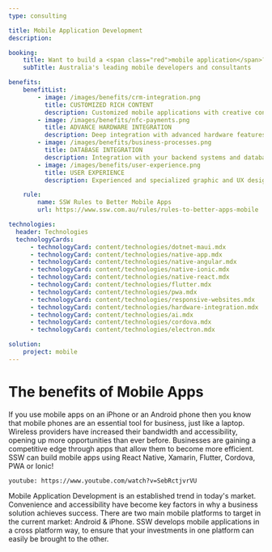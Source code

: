```yaml
---
type: consulting

title: Mobile Application Development
description:

booking:
    title: Want to build a <span class="red">mobile application</span>?
    subTitle: Australia's leading mobile developers and consultants

benefits:
    benefitList:
        - image: /images/benefits/crm-integration.png
          title: CUSTOMIZED RICH CONTENT
          description: Customized mobile applications with creative content control such as text, images, audio, video and rich functionality
        - image: /images/benefits/nfc-payments.png
          title: ADVANCE HARDWARE INTEGRATION
          description: Deep integration with advanced hardware features of modern devices such as cameras, GPS, and motion sensors
        - image: /images/benefits/business-processes.png
          title: DATABASE INTEGRATION
          description: Integration with your backend systems and databases to provide clients with real time access to information on their mobile devices
        - image: /images/benefits/user-experience.png
          title: USER EXPERIENCE
          description: Experienced and specialized graphic and UX designers

    rule:
        name: SSW Rules to Better Mobile Apps
        url: https://www.ssw.com.au/rules/rules-to-better-apps-mobile

technologies:
  header: Technologies
  technologyCards:
      - technologyCard: content/technologies/dotnet-maui.mdx
      - technologyCard: content/technologies/native-app.mdx
      - technologyCard: content/technologies/native-angular.mdx
      - technologyCard: content/technologies/native-ionic.mdx
      - technologyCard: content/technologies/native-react.mdx
      - technologyCard: content/technologies/flutter.mdx
      - technologyCard: content/technologies/pwa.mdx
      - technologyCard: content/technologies/responsive-websites.mdx
      - technologyCard: content/technologies/hardware-integration.mdx
      - technologyCard: content/technologies/ai.mdx
      - technologyCard: content/technologies/cordova.mdx
      - technologyCard: content/technologies/electron.mdx

solution:
    project: mobile
---
```


# The benefits of **Mobile Apps** 

If you use mobile apps on an iPhone or an Android phone then you know that mobile phones are an essential tool for business, just like a laptop. Wireless providers have increased their bandwidth and accessibility, opening up more opportunities than ever before. Businesses are gaining a competitive edge through apps that allow them to become more efficient. SSW can build mobile apps using React Native, Xamarin, Flutter, Cordova, PWA or Ionic!

`youtube: https://www.youtube.com/watch?v=SebRctjvrVU`

Mobile Application Development is an established trend in today's market. Convenience and accessibility have become key factors in why a business solution achieves success. There are two main mobile platforms to target in the current market: Android & iPhone. SSW develops mobile applications in a cross platform way, to ensure that your investments in one platform can easily be brought to the other.
